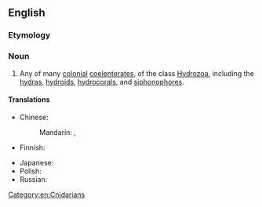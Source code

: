 ==English==

===Etymology===
{{ll|mul|Hydrozoa}} {{suffix|en||an}}

===Noun===
{{en-noun}}

# Any of many [[colonial]] [[coelenterate]]s, of the class [[Hydrozoa]], including the [[hydra]]s, [[hydroid]]s, [[hydrocoral]]s, and [[siphonophore]]s.

====Translations====
{{trans-top|colonial coelenterates of the class ''Hydrozoa''}}
* Chinese:
*: Mandarin: {{t|cmn|水螅蟲類|sc=Hani}}, {{t|cmn|水螅虫类|tr=shuǐxī chónglèi|sc=Hani}}
* Finnish: {{t|fi|polyyppieläin}}
{{trans-mid}}
* Japanese: {{t|ja|ヒドロ虫類|tr=hidorochūrui}}
* Polish: {{t|pl|stułbiopław|m}}
* Russian: {{t+|ru|гидрозо́й|m}}
{{trans-bottom}}

[[Category:en:Cnidarians]]